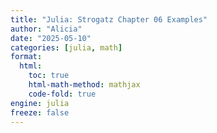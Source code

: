 ```yaml
---
title: "Julia: Strogatz Chapter 06 Examples"
author: "Alicia"
date: "2025-05-10"
categories: [julia, math]
format:
  html:
    toc: true
    html-math-method: mathjax
    code-fold: true
engine: julia
freeze: false
---
```




